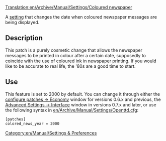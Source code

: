 [[Translation:en/Archive/Manual/Settings/Coloured newspaper]]


A [[en/Archive/Manual/Settings/Advanced Settings|setting]] that changes the date when coloured newspaper messages are being displayed.

== Description ==
This patch is a purely cosmetic change that allows the newspaper messages to be printed in colour after a certain date, supposedly to coincide with the use of coloured ink in newspaper printing. If you would like to be accurate to real life, the '80s are a good time to start.

== Use ==
This feature is set to 2000 by default. You can change it through either the [[en/Archive/Manual/Settings/Configuring patches/Economy|configure patches -> Economy]] window for versions 0.6.x and previous, the [[en/Archive/Manual/Settings/Advanced Settings/Interface#coloured-news-appears-in|Advanced Settings -> Interface]] window in versions 0.7.x and later, or use the following syntax in [[en/Archive/Manual/Settings/Openttd.cfg]]:
<pre>[patches]
colored_news_year = 2000</pre>


[[Category:en/Manual/Settings & Preferences]]